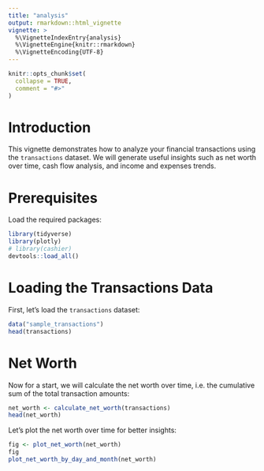 ```yaml
---
title: "analysis"
output: rmarkdown::html_vignette
vignette: >
  %\VignetteIndexEntry{analysis}
  %\VignetteEngine{knitr::rmarkdown}
  %\VignetteEncoding{UTF-8}
---
```


```r
knitr::opts_chunk$set(
  collapse = TRUE,
  comment = "#>"
)
```

# Introduction

This vignette demonstrates how to analyze your financial transactions using the `transactions` dataset. 
We will generate useful insights such as net worth over time, cash flow analysis, and income and expenses trends.

# Prerequisites

Load the required packages:

```r
library(tidyverse)
library(plotly)
# library(cashier)
devtools::load_all()
```

# Loading the Transactions Data

First, let's load the `transactions` dataset:

```r
data("sample_transactions")
head(transactions)
```

# Net Worth

Now for a start, we will calculate the net worth over time, i.e. the cumulative 
sum of the total transaction amounts:

```r
net_worth <- calculate_net_worth(transactions)
head(net_worth)
```

Let's plot the net worth over time for better insights:

```r
fig <- plot_net_worth(net_worth)
fig
plot_net_worth_by_day_and_month(net_worth)
```

